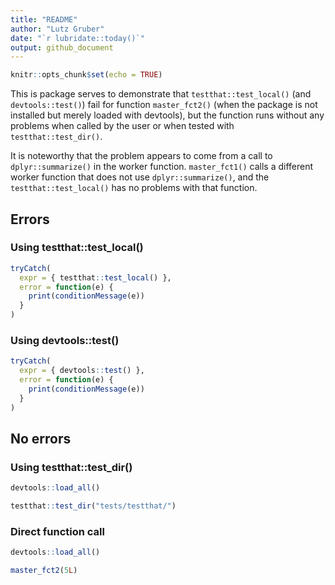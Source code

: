 ```yaml
---
title: "README"
author: "Lutz Gruber"
date: "`r lubridate::today()`"
output: github_document
---
```


```r
knitr::opts_chunk$set(echo = TRUE)
```

This is package serves to demonstrate that `testthat::test_local()` (and `devtools::test()`) fail for function `master_fct2()` (when the package is not installed but merely loaded with devtools), but the function runs without any problems when called by the user or when tested with `testthat::test_dir()`.

It is noteworthy that the problem appears to come from a call to `dplyr::summarize()` in the worker function. `master_fct1()` calls a different worker function that does not use `dplyr::summarize()`, and the `testthat::test_local()` has no problems with that function.

## Errors

### Using testthat::test_local()

```r
tryCatch(
  expr = { testthat::test_local() },
  error = function(e) {
    print(conditionMessage(e))
  }
)
```

### Using devtools::test()

```r
tryCatch(
  expr = { devtools::test() },
  error = function(e) {
    print(conditionMessage(e))
  }
)
```

## No errors

### Using testthat::test_dir()

```r
devtools::load_all()

testthat::test_dir("tests/testthat/")
```

### Direct function call

```r
devtools::load_all()

master_fct2(5L)
```
